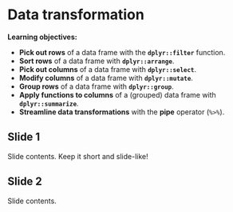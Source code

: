 # Data transformation

**Learning objectives:**

- **Pick out rows** of a data frame with the **`dplyr::filter`** function.
- **Sort rows** of a data frame with **`dplyr::arrange`**.
- **Pick out columns** of a data frame with **`dplyr::select`**.
- **Modify columns** of a data frame with **`dplyr::mutate`**.
- **Group rows** of a data frame with **`dplyr::group`**.
- **Apply functions to columns** of a (grouped) data frame with **`dplyr::summarize`**.
- **Streamline data transformations** with the **pipe** operator (`%>%`).


## Slide 1

Slide contents. 
Keep it short and slide-like!

## Slide 2

Slide contents.
